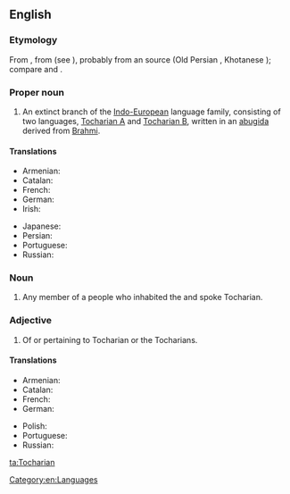 ==English==
{{wikipedia|dab=Tocharian}}

===Etymology===
From {{etyl|la|en}} {{term|Tochari|lang=la}}, from {{etyl|grc|en}} {{term|Τόχαροι||Kucheans|tr=Tócharoi|lang=grc}} (see {{term|Τόχαρος|lang=grc}}), probably from an {{etyl|iir|en}} source (Old Persian {{term|tr=tuxāri-|lang=peo}}, Khotanese {{term|tr=ttahvāra|lang=kho}}); compare {{etyl|sa|en}} {{term||tr=tukhāra|lang=sa}}{{rfscript|und|sc=Deva}} and {{etyl|och|en}} {{term|tr=tokʷar|月氏||Yuezhi|lang=och}}.{{rfscript|und|sc=Xsux}}

===Proper noun===
{{en-proper noun}}

# An extinct branch of the [[Indo-European]] language family, consisting of two languages, [[Tocharian A]] and [[Tocharian B]], written in an [[abugida]] derived from [[Brahmi]].

====Translations====
{{trans-top|language}}
* Armenian: {{t|hy|թոխարերեն|tr=tʿoxareren|sc=Armn}}
* Catalan: {{t|ca|tokhari|m}}
* French: {{t+|fr|tokharien|m}}
* German: {{t|de|Tocharisch|n}}
* Irish: {{t|ga|Tocáiris|f}}
{{trans-mid}}
* Japanese: {{t|ja|トカラ語|tr=トカラご, tokara-go|sc=Jpan}}
* Persian: {{t|fa|تخاری|tr=Toxâri|sc=fa-Arab}}
* Portuguese: {{t|pt|tocariano|m}}
* Russian: {{t+|ru|тохарский|sc=Cyrl}}
{{trans-bottom}}

===Noun===
{{en-noun}}

# Any member of a people who inhabited the {{w|Tarim Basin}} and spoke Tocharian.

===Adjective===
{{en-adj|-}}

# Of or pertaining to Tocharian or the Tocharians.

====Translations====
{{trans-top|related to Tocharians}}
* Armenian: {{t|hy|թոխարական|tr=tʿoxarakan|sc=Armn}}
* Catalan: {{t|ca|tokhari}}
* French: {{t+|fr|tokharien|m}}
* German: {{t|de|tocharisch}}
{{trans-mid}}
* Polish: {{t|pl|tocharski|m}}
* Portuguese: {{t|pt|tocariano|m}}
* Russian: {{t+|ru|тохарский|sc=Cyrl}}
{{trans-bottom}}

[[Category:en:Languages]]

[[ta:Tocharian]]
